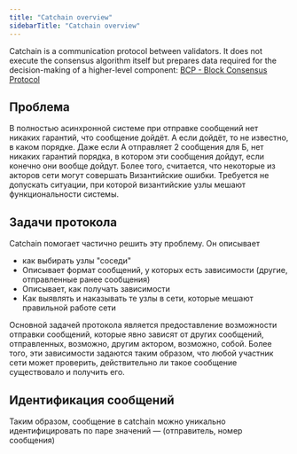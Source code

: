 ```yaml
---
title: "Catchain overview"
sidebarTitle: "Catchain overview"
---
```



Catchain is a communication protocol between validators. It does not execute the consensus algorithm itself but prepares data required for the decision-making of a higher-level component: [BCP - Block Consensus Protocol](/foundations/consensus/bcp-overview)

## Проблема

В полностью асинхронной системе при отправке сообщений нет никаких гарантий, что сообщение дойдёт. А если дойдёт, то не известно, в каком порядке. Даже если А отправляет 2 сообщения для Б, нет никаких гарантий порядка, в котором эти сообщения дойдут, если конечно они вообще дойдут. Более того, считается, что некоторые из акторов сети могут совершать Византийские ошибки. Требуется не допускать ситуации, при которой византийские узлы мешают функциональности системы.


## Задачи протокола

Catchain помогает частично решить эту проблему. Он описывает
- как выбирать узлы "соседи"
- Описывает формат сообщений, у которых есть зависимости (другие, отправленные ранее сообщения)
- Описывает, как получать зависимости
- Как выявлять и наказывать те узлы в сети, которые мешают правильной работе сети


Основной задачей протокола является предоставление возможности отправки сообщений, которые явно зависят от других сообщений, отправленных, возможно, другим актором, возможно, собой. Более того, эти зависимости задаются таким образом, что любой участник сети может проверить, действительно ли такое сообщение существовало и получить его.

## Идентификация сообщений

Таким образом, сообщение в catchain можно уникально идентифицировать по паре значений — (отправитель, номер сообщения)
